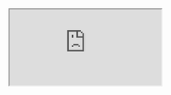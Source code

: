 <iframe
  src="https://drive.google.com/file/d/1BF7EO3GAAZWY_UggB8HarfQtzreVjue1/preview"
  style={{ width: '100%', height: '100vh', border: 'none', background-color: 'white' }}
  allow="autoplay"
>
</iframe>